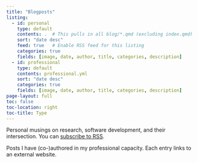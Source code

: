 ```yaml
---
title: "Blogposts"
listing:
  - id: personal
    type: default
    contents: .  # This pulls in all blog/*.qmd (excluding index.qmd)
    sort: "date desc"
    feed: true   # Enable RSS feed for this listing
    categories: true
    fields: [image, date, author, title, categories, description]
  - id: professional
    type: default
    contents: professional.yml
    sort: "date desc"
    categories: true
    fields: [image, date, author, title, categories, description]
page-layout: full
toc: false
toc-location: right
toc-title: Type
---
```


Personal musings on research, software development, and their intersection.
You can [subscribe to RSS](https://www.nikosirmpilatze.com/blog/index.xml).

:::{#personal}
:::

Posts I have (co-)authored in my professional capacity.
Each entry links to an external website.

:::{#professional}
:::
